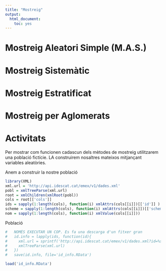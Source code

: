 ```yaml
---
title: "Mostreig"
output:
  html_document:
    toc: yes
---
```


# Mostreig Aleatori Simple (M.A.S.) {#mas}
# Mostreig Sistemàtic {#ms}
# Mostreig Estratificat {#me}
# Mostreig per Aglomerats {#ma}
# Activitats {#activitats}

Per mostrar com funcionen cadascun dels mètodes de mostreig utilitzarem una població fictície. LA construirem nosaltres mateixos mitjançant variables aleatòries.

Anem a construir la nostre població

```r
library(XML)
xml.url = 'http://api.idescat.cat/emex/v1/dades.xml'
pobl = xmlTreeParse(xml.url)
root = xmlChildren(xmlRoot(pobl))
cols = root[['cols']]
ids = sapply(1:length(cols), function(i) xmlAttrs(cols[[i]])[['id']] )
scheme = sapply(1:length(cols), function(i) xmlAttrs(cols[[i]])[['scheme']] )
nom = sapply(1:length(cols), function(i) xmlValue(cols[[i]]))
```

Població

```r
#   NOMÉS EXECUTAR UN COP. Es fa una descarga d'un fitxer gran
#   id.info = lapply(ids, function(id){
#     xml.url = sprintf('http://api.idescat.cat/emex/v1/dades.xml?id=%s', id)
#     xmlTreeParse(xml.url)
#   })
#   save(id.info, file='id_info.RData')

load('id_info.RData')
  
```
